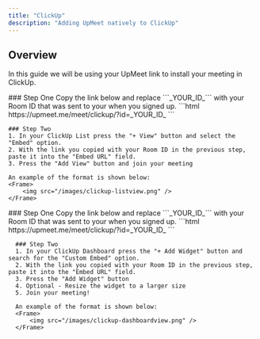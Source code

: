 ```yaml
---
title: "ClickUp"
description: "Adding UpMeet natively to ClickUp"
---
```

## Overview
In this guide we will be using your UpMeet link to install your meeting in ClickUp.

<Tabs>
  <Tab title="List View">
    ### Step One
    Copy the link below and replace ```_YOUR_ID_``` with your Room ID that was sent to your when you signed up. 
    ```html
    https://upmeet.me/meet/clickup/?id=_YOUR_ID_
    ```

    ### Step Two
    1. In your ClickUp List press the "+ View" button and select the "Embed" option.
    2. With the link you copied with your Room ID in the previous step, paste it into the "Embed URL" field.
    3. Press the "Add View" button and join your meeting

    An example of the format is shown below:
    <Frame>
        <img src="/images/clickup-listview.png" />
    </Frame>
  </Tab>

  <Tab title="Dashboard View">
      ### Step One
      Copy the link below and replace ```_YOUR_ID_``` with your Room ID that was sent to your when you signed up. 
      ```html
      https://upmeet.me/meet/clickup/?id=_YOUR_ID_
      ```

      ### Step Two
      1. In your ClickUp Dashboard press the "+ Add Widget" button and search for the "Custom Embed" option.
      2. With the link you copied with your Room ID in the previous step, paste it into the "Embed URL" field.
      3. Press the "Add Widget" button
      4. Optional - Resize the widget to a larger size
      5. Join your meeting!

      An example of the format is shown below:
      <Frame>
          <img src="/images/clickup-dashboardview.png" />
      </Frame>

  </Tab>
</Tabs>

